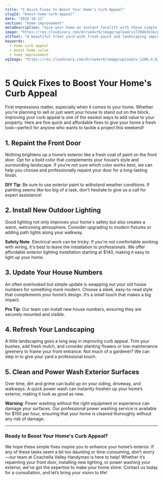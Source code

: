 ```yaml
---
title: "5 Quick Fixes to Boost Your Home's Curb Appeal"
slugId: "boost-home-curb-appeal"
date: "2024-10-21"
section: "home-improvement"
metaDescription: "Give your home an instant facelift with these simple curb appeal fixes. Whether it's a fresh coat of paint or outdoor lighting, these tips will make your home shine."
image: "https://res.cloudinary.com/dcrue4vr6/image/upload/v1729463634/painting-inspection.jpg"
altText: "A beautiful front yard with fresh paint and landscaping improvements."
keywords:
  - home curb appeal
  - boost home value
  - home improvement
ogImage: "https://res.cloudinary.com/dcrue4vr6/image/upload/w_1200,h_630,q_auto,f_auto/v1729463634/painting-inspection.jpg"
---
```


# 5 Quick Fixes to Boost Your Home's Curb Appeal

First impressions matter, especially when it comes to your home. Whether you're planning to sell or just want your house to stand out on the block, improving your curb appeal is one of the easiest ways to add value to your property. Here are five quick and affordable fixes to give your home a fresh look—perfect for anyone who wants to tackle a project this weekend!

## 1. Repaint the Front Door

Nothing brightens up a home’s exterior like a fresh coat of paint on the front door. Opt for a bold color that complements your house’s style and surrounding landscape. If you're not sure which color works best, we can help you choose and professionally repaint your door for a long-lasting finish.

**DIY Tip**: Be sure to use exterior paint to withstand weather conditions. If painting seems like too big of a task, don't hesitate to give us a call for expert assistance!

## 2. Install New Outdoor Lighting

Good lighting not only improves your home's safety but also creates a warm, welcoming atmosphere. Consider upgrading to modern fixtures or adding path lights along your walkway. 

**Safety Note**: Electrical work can be tricky. If you're not comfortable working with wiring, it's best to leave the installation to professionals. We offer affordable exterior lighting installation starting at $140, making it easy to light up your home.

## 3. Update Your House Numbers

An often overlooked but simple update is swapping out your old house numbers for something more modern. Choose a sleek, easy-to-read style that complements your home’s design. It’s a small touch that makes a big impact.

**Pro Tip**: Our team can install new house numbers, ensuring they are securely mounted and visible.

## 4. Refresh Your Landscaping

A little landscaping goes a long way in improving curb appeal. Trim your bushes, add fresh mulch, and consider planting flowers or low-maintenance greenery to frame your front entrance. Not much of a gardener? We can step in to give your yard a professional touch.

## 5. Clean and Power Wash Exterior Surfaces

Over time, dirt and grime can build up on your siding, driveway, and walkways. A quick power wash can instantly freshen up your home’s exterior, making it look as good as new. 

**Warning**: Power washing without the right equipment or experience can damage your surfaces. Our professional power washing service is available for $150 per hour, ensuring that your home is cleaned thoroughly without any risk of damage.

---

### Ready to Boost Your Home's Curb Appeal?

We hope these simple fixes inspire you to enhance your home’s exterior. If any of these tasks seem a bit too daunting or time-consuming, don’t worry—our team at Coachella Valley Handyman is here to help! Whether it’s repainting your front door, installing new lighting, or power washing your exterior, we've got the expertise to make your home shine. Contact us today for a consultation, and let’s bring your vision to life!

